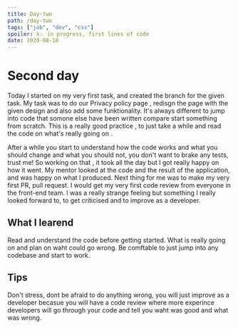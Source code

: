 ```yaml
---
title: Day-two
path: /day-two
tags: ["job", "dev", "css"]
spoiler: λ💥 in progress, first lines of code
date: 2020-08-18
---
```


# Second day

Today I started on my very first task, and created the branch for the given task.
My task was to do our Privacy policy page , redisgn the page with the given design and also add some funktionality.
It's always different to jump into code that somone else have been written compare start something from scratch.
This is a really good practice , to just take a while and read the code on what's really going on .

After a while you start to understand how the code works and what you should change and what you should not, you don't want to brake any tests, trust me!
So working on that , it took all the day but I got really happy on how it went. My mentor looked at the code and the result of the application, and was happy on what I produced. Next thing for me was to make my very first PR, pull request. I would get my very first code review from everyone in the front-end team. I was a really strange feeling but something I really looked forward to, to get criticised and to improve as a developer.

## What I learend 

Read and understand the code before getting started. What is really going on and plan on waht could go wrong. Be comftable to just jump into any codebase and start to work.

## Tips 

Don't stress, dont be afraid to do anything wrong, you will just improve as a developer becasue you will have a code review where more experince developers will go through your code and tell you waht was good and what was wrong.


